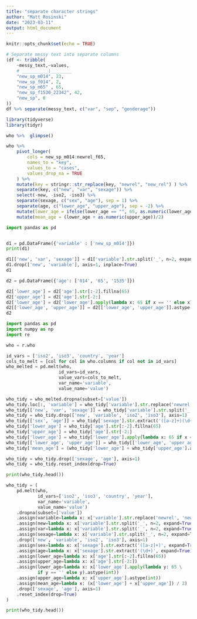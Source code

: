 ```yaml
---
title: "separate character strings"
author: "Matt Rosinski"
date: "2023-03-11"
output: html_document
---
```


```r
knitr::opts_chunk$set(echo = TRUE)
```


```r
# Separate messy text into separate columns
(df <- tribble(
    ~messy_text,~values,
    # __________|________
    "new_sp_m014", 23,
    "new_sp_f014", 2,
    "new_sp_m65" , 65,
    "new_sp_f1530_22342", 42,
    "new_sp", 6
))
df %>% separate(messy_text, c("var", "sep", "genderage"))
```








```r

library(tidyverse)
library(tidyr)

who %>%  glimpse()

who %>% 
    pivot_longer(
        cols = new_sp_m014:newrel_f65,
        names_to = "key",
        values_to = "cases",
        values_drop_na = TRUE
    ) %>% 
    mutate(key = stringr::str_replace(key, "newrel", "new_rel") ) %>% 
    separate(key, c("new", "var", "sexage")) %>% 
    select(-new, -iso2, -iso3) %>% 
    separate(sexage, c("sex", "age"), sep = 1) %>% 
    separate(age, c("lower_age", "upper_age"), sep = -2) %>% 
    mutate(lower_age = ifelse(lower_age == "", 65, as.numeric(lower_age))) %>% 
    mutate(mean_age = (lower_age + as.numeric(upper_age))/2)


```
```python
import pandas as pd


d1 = pd.DataFrame({'variable' : ['new_sp_m014']})
print(d1)

d1[['new', 'var', 'sexage']] = d1['variable'].str.split('_', n=2, expand=True)
d1.drop(['new', 'variable'], axis=1, inplace=True)
d1

d2 = pd.DataFrame({'age': ['014', '65', '1535']})

d2['lower_age'] = d2['age'].str[:-2].fillna(65)
d2['upper_age'] = d2['age'].str[-2:]
d2['lower_age'] = d2['lower_age'].apply(lambda x: 65 if x == '' else x)
d2[['lower_age', 'upper_age']] = d2[['lower_age', 'upper_age']].astype(int)
d2


```


```python
import pandas as pd
import numpy as np
import re

who = r.who

id_vars = ['iso2', 'iso3', 'country', 'year']
cols_to_melt = [col for col in who.columns if col not in id_vars]
who_melted = pd.melt(who, 
                    id_vars=id_vars, 
                    value_vars=cols_to_melt, 
                    var_name='variable', 
                    value_name='value')

who_tidy = who_melted.dropna(subset=['value'])
who_tidy.loc[:, 'variable'] = who_tidy['variable'].str.replace('newrel', 'new_rel')
who_tidy[['new', 'var', 'sexage']] = who_tidy['variable'].str.split('_', n=2, expand=True)
who_tidy = who_tidy.drop(['new', 'variable', 'iso2', 'iso3'], axis=1)
who_tidy[['sex', 'age']] = who_tidy['sexage'].str.extract('([a-z]+)(\d+)', expand=True)
who_tidy['lower_age'] = who_tidy['age'].str[:-2].fillna(65)
who_tidy['upper_age'] = who_tidy['age'].str[-2:]
who_tidy['lower_age'] = who_tidy['lower_age'].apply(lambda x: 65 if x == '' else x)
who_tidy[['lower_age', 'upper_age']] = who_tidy[['lower_age', 'upper_age']].astype(int)
who_tidy['mean_age'] = (who_tidy['lower_age'] + who_tidy['upper_age'].astype(int))/2

who_tidy = who_tidy.drop(['sexage', 'age'], axis=1)
who_tidy = who_tidy.reset_index(drop=True)

print(who_tidy.head())
```


```python

who_tidy = (
    pd.melt(who, 
            id_vars=['iso2', 'iso3', 'country', 'year'], 
            var_name='variable', 
            value_name='value')
    .dropna(subset=['value'])
    .assign(variable=lambda x: x['variable'].str.replace('newrel', 'new_rel'))
    .assign(new=lambda x: x['variable'].str.split('_', n=2, expand=True)[0])
    .assign(var=lambda x: x['variable'].str.split('_', n=2, expand=True)[1])
    .assign(sexage=lambda x: x['variable'].str.split('_', n=2, expand=True)[2])
    .drop(['new', 'variable', 'iso2', 'iso3'], axis=1)
    .assign(sex=lambda x: x['sexage'].str.extract('([a-z]+)', expand=True))
    .assign(age=lambda x: x['sexage'].str.extract('(\d+)', expand=True))
    .assign(lower_age=lambda x: x['age'].str[:-2].fillna(65))
    .assign(upper_age=lambda x: x['age'].str[-2:])
    .assign(lower_age=lambda x: x['lower_age'].apply(lambda y: 65 \
            if y == '' else y).astype(int))
    .assign(upper_age=lambda x: x['upper_age'].astype(int))
    .assign(mean_age=lambda x: (x['lower_age'] + x['upper_age']) / 2)
    .drop(['sexage', 'age'], axis=1)
    .reset_index(drop=True)
)

print(who_tidy.head())
```

